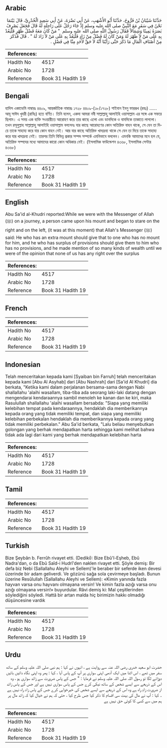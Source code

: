 ## Arabic


<div dir="rtl" lang="ar" style={{fontSize:'larger',backgroundColor:'#f8f9fa',padding:20}}>
حَدَّثَنَا شَيْبَانُ بْنُ فَرُّوخَ، حَدَّثَنَا أَبُو الأَشْهَبِ، عَنْ أَبِي نَضْرَةَ، عَنْ أَبِي سَعِيدٍ الْخُدْرِيِّ، قَالَ بَيْنَمَا نَحْنُ فِي سَفَرٍ مَعَ النَّبِيِّ صلى الله عليه وسلم إِذْ جَاءَ رَجُلٌ عَلَى رَاحِلَةٍ لَهُ قَالَ فَجَعَلَ يَصْرِفُ بَصَرَهُ يَمِينًا وَشِمَالاً فَقَالَ رَسُولُ اللَّهِ صلى الله عليه وسلم ‏ "‏ مَنْ كَانَ مَعَهُ فَضْلُ ظَهْرٍ فَلْيَعُدْ بِهِ عَلَى مَنْ لاَ ظَهْرَ لَهُ وَمَنْ كَانَ لَهُ فَضْلٌ مِنْ زَادٍ فَلْيَعُدْ بِهِ عَلَى مَنْ لاَ زَادَ لَهُ ‏"‏ ‏.‏ قَالَ فَذَكَرَ مِنْ أَصْنَافِ الْمَالِ مَا ذَكَرَ حَتَّى رَأَيْنَا أَنَّهُ لاَ حَقَّ لأَحَدٍ مِنَّا فِي فَضْلٍ ‏.‏
</div>
<div style={{backgroundColor:'#f8f9fa',padding:20, marginBottom: 10}}><table> <thead> <tr> <th>References:</th> <th></th> </tr> </thead> <tbody><tr><td>Hadith No</td><td>4517</td></tr><tr><td>Arabic No</td><td>1728</td></tr><tr><td>Reference</td><td>Book 31 Hadith 19</td></tr></tbody></table></div>

## Bengali


<div dir="ltr" lang="bn" style={{fontSize:'larger',backgroundColor:'#f8f9fa',padding:20}}>
হাদিস একাডেমি নাম্বারঃ ৪৪০৯, আন্তর্জাতিক নাম্বারঃ ১৭২৮ ৪৪০৯-(১৮/১৭২৮) শাইবান ইবনু ফাররূখ (রহঃ) ...... আবূ সাঈদ খুদরী (রাযিঃ) হতে বর্ণিত। তিনি বলেন, একদা আমরা নবী সাল্লাল্লাহু আলাইহি ওয়াসাল্লাম এর সঙ্গে এক সফরে ছিলাম। এ সময় এক ব্যক্তি সওয়ারীতে আরোহণ করে তার কাছে এলো এবং ডানদিকে ও বামদিকে তাকাতে লাগলো। তখন রসূলুল্লাহ সাল্লাল্লাহু আলাইহি ওয়াসাল্লাম বললেনঃ যার কাছে আরোহণের কোন অতিরিক্ত বাহন থাকে, সে যেন তা দিয়ে তাকে সাহায্য করে যার কোন বাহন নেই। আর যার কাছে অতিরিক্ত খাদ্যদ্রব্য থাকে সে যেন তা দিয়ে তাকে সাহায্য করে যার খাদ্যদ্রব্য নেই। তারপর তিনি বিভিন্ন প্রকার সম্পদ সম্পর্কে এমনিভাবে বললেন। এমনকি আমাদের মনে হল যে, অতিরিক্ত সম্পদের মধ্যে আমাদের কারো কোন অধিকার নেই। (ইসলামিক ফাউন্ডেশন ৪৩৬৮, ইসলামিক সেন্টার ৪৩৬৮)
</div>
<div style={{backgroundColor:'#f8f9fa',padding:20, marginBottom: 10}}><table> <thead> <tr> <th>References:</th> <th></th> </tr> </thead> <tbody><tr><td>Hadith No</td><td>4517</td></tr><tr><td>Arabic No</td><td>1728</td></tr><tr><td>Reference</td><td>Book 31 Hadith 19</td></tr></tbody></table></div>

## English


<div dir="ltr" lang="en" style={{fontSize:'larger',backgroundColor:'#f8f9fa',padding:20}}>
Abu Sa'id al-Khudri reported:While we were with the Messenger of Allah (ﷺ) on a journey, a person came upon his mount and began to stare on the right and on the left, (it was at this moment) that Allah's Messenger (ﷺ) said: He who has an extra mount should give that to one who has no mount for him, and he who has surplus of provisions should give them to him who has no provisions, and he made mention of so many kinds of wealth until we were of the opinion that none of us has any right over the surplus
</div>
<div style={{backgroundColor:'#f8f9fa',padding:20, marginBottom: 10}}><table> <thead> <tr> <th>References:</th> <th></th> </tr> </thead> <tbody><tr><td>Hadith No</td><td>4517</td></tr><tr><td>Arabic No</td><td>1728</td></tr><tr><td>Reference</td><td>Book 31 Hadith 19</td></tr></tbody></table></div>

## French


<div dir="ltr" lang="fr" style={{fontSize:'larger',backgroundColor:'#f8f9fa',padding:20}}>

</div>
<div style={{backgroundColor:'#f8f9fa',padding:20, marginBottom: 10}}><table> <thead> <tr> <th>References:</th> <th></th> </tr> </thead> <tbody><tr><td>Hadith No</td><td>4517</td></tr><tr><td>Arabic No</td><td>1728</td></tr><tr><td>Reference</td><td>Book 31 Hadith 19</td></tr></tbody></table></div>

## Indonesian


<div dir="ltr" lang="id" style={{fontSize:'larger',backgroundColor:'#f8f9fa',padding:20}}>
Telah menceritakan kepada kami [Syaiban bin Farruh] telah menceritakan kepada kami [Abu Al Asyhab] dari [Abu Nashrah] dari [Sa'id Al Khudri] dia berkata, "Ketika kami dalam perjalanan bersama-sama dengan Nabi shallallahu 'alaihi wasallam, tiba-tiba ada seorang laki-laki datang dengan mengendarai kendaraannya sambil menoleh ke kanan dan ke kiri, maka Rasulullah shallallahu 'alaihi wasallam bersabda: "Siapa yang memiliki kelebihan tempat pada kendaraannya, hendaklah dia memberikannya kepada orang yang tidak memiliki tempat, dan siapa yang memiliki kelebihan perbekalan hendaklah dia memberikannya kepada orang yang tidak memiliki perbekalan." Abu Sa'id berkata, "Lalu beliau menyebutkan golongan yang berhak mendapatkan harta sehingga kami melihat bahwa tidak ada lagi dari kami yang berhak mendapatkan kelebihan harta
</div>
<div style={{backgroundColor:'#f8f9fa',padding:20, marginBottom: 10}}><table> <thead> <tr> <th>References:</th> <th></th> </tr> </thead> <tbody><tr><td>Hadith No</td><td>4517</td></tr><tr><td>Arabic No</td><td>1728</td></tr><tr><td>Reference</td><td>Book 31 Hadith 19</td></tr></tbody></table></div>

## Tamil


<div dir="ltr" lang="ta" style={{fontSize:'larger',backgroundColor:'#f8f9fa',padding:20}}>

</div>
<div style={{backgroundColor:'#f8f9fa',padding:20, marginBottom: 10}}><table> <thead> <tr> <th>References:</th> <th></th> </tr> </thead> <tbody><tr><td>Hadith No</td><td>4517</td></tr><tr><td>Arabic No</td><td>1728</td></tr><tr><td>Reference</td><td>Book 31 Hadith 19</td></tr></tbody></table></div>

## Turkish


<div dir="ltr" lang="tr" style={{fontSize:'larger',backgroundColor:'#f8f9fa',padding:20}}>
Bize Şeybân b. Ferrûh rivayet etti. (Dediki): Bize Ebû'l-Eşheb, Ebû Nadra'dan, o da Ebû Saîd-i Hudrî'den naklen rivayet etti. Şöyle demiş: Bir defa biz Nebi (Sallallahu Aleyhi ve Sellem)'le beraber bir seferde iken devesi üzerinde bir adam geliverdi. Ve gözünü sağa sola çevirmeye başladı. Bunun üzerine Resûlullah (Sallallahu Aleyhi ve Sellem): «Kimin yanında fazla hayvan varsa onu hayvanı olmayana versin! Ve kimin fazla azığı varsa onu azığı olmayana versin!» buyurdular. Râvi demiş ki: Mal çeşitlerinden söylediğini söyledi. Hattâ bir artan malda hiç birimizin hakkı olmadığı düşüncesine vardık
</div>
<div style={{backgroundColor:'#f8f9fa',padding:20, marginBottom: 10}}><table> <thead> <tr> <th>References:</th> <th></th> </tr> </thead> <tbody><tr><td>Hadith No</td><td>4517</td></tr><tr><td>Arabic No</td><td>1728</td></tr><tr><td>Reference</td><td>Book 31 Hadith 19</td></tr></tbody></table></div>

## Urdu


<div dir="rtl" lang="ur" style={{fontSize:'larger',backgroundColor:'#f8f9fa',padding:20}}>
حضرت ابو سعید خدری رضی اللہ عنہ سے روایت ہے ، انہوں نے کہا : ہم نبی صلی اللہ علیہ وسلم کے ساتھ سفر میں تھے ، اس اثنا میں ایک آدمی اپنی سواری پر آپ کے پاس آیا ، کہا : پھر وہ اپنی نگاہ دائیں بائیں دوڑانے لگا تو رسول اللہ صلی اللہ علیہ وسلم نے فرمایا : " جس کے پاس ضرورت سے زائد سواری ہو ، وہ اس کے ذریعے سے ایسے شخص کے ساتھ نیکی کرے جس کے پاس سواری نہیں ہے اور جس کے پاس زائد از ضرورت زادِ راہ ہے وہ اس کے ذریعے سے ایسے شخص کی خیرخواہی کرے جس کے پاس زاد راہ نہیں ہے ۔ کہا : آپ نے مال کی بہت سی اقسام کا ذکر کیا جس طرح کیا ، حتی کہ ہم نے خیال کیا کہ زائد مال پر ہم میں سے کسی کا کوئی حق نہیں ہے
</div>
<div style={{backgroundColor:'#f8f9fa',padding:20, marginBottom: 10}}><table> <thead> <tr> <th>References:</th> <th></th> </tr> </thead> <tbody><tr><td>Hadith No</td><td>4517</td></tr><tr><td>Arabic No</td><td>1728</td></tr><tr><td>Reference</td><td>Book 31 Hadith 19</td></tr></tbody></table></div>
